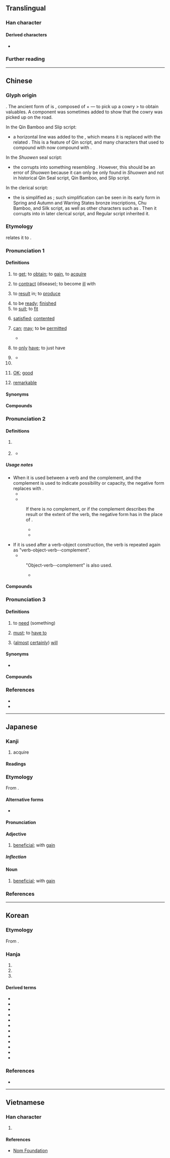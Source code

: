 {{character info}}
{{character info|🉐}}
==Translingual==
{{stroke order|strokes=11}}
{{stroke order|type=animate}}

===Han character===
{{Han char|rn=60|rad=彳|as=08|sn=11|four=26241|canj=HOAMI|ids=⿰彳㝵}}

====Derived characters====
* {{l|mul|[[𫣓]], [[嘚]], [[𡐙]], [[𪮦]], [[𬈫]], [[𣘱]], [[𬋂]], [[𥊤]], [[𥕣]], [[𮔹]], [[𤹬]], [[𭏢]]}}

===Further reading===
{{Han ref|kx=0367.310|dkj=10137|dj=0691.160|hdz=20828.030|uh=5F97}}

----

==Chinese==
{{zh-forms|alt=㝵,𬁟-second round simplified,𠭁,𧴫,䙷,㝶}}

===Glyph origin===
{{Han etym}}
{{liushu|ic}}. The ancient form of {{lang|zh|得}} is {{zh-l|*㝵}}, composed of {{zh-l|*貝|cowry}} + {{zh-l|*又|hand}} — to pick up a cowry > to obtain valuables. A component {{zh-l|*彳}} was sometimes added to show that the cowry was picked up on the road.

In the Qin Bamboo and Slip script:
* a horizontal line was added to the {{zh-l|*又}}, which means it is replaced with the related {{zh-l|*寸}}. This is a feature of Qin script, and many characters that used to compound with {{zh-l|*又}} now  compound with {{zh-l|*寸}}.

In the ''Shuowen'' seal script:
* the {{zh-l|*貝}} corrupts into something resembling {{zh-l|*見}}. However, this should be an error of ''Shuowen'' because it can only be only found in ''Shuowen'' and not in historical Qin Seal script, Qin Bamboo, and Slip script.

In the clerical script:
* the {{zh-l|*貝}} is simplified as {{zh-l|*目|eye}}; such simplification can be seen in its early form in Spring and Autumn and Warring States bronze inscriptions, Chu Bamboo, and Silk script, as well as other characters such as {{zh-l|*具}}. Then it corrupts into {{zh-l|*旦|dawn}} in later clerical script, and Regular script inherited it.

===Etymology===
{{zh-ref|Pulleyblank (1991)}} relates it to {{cog|bo|ཐུབ||to be able to; to withstand}}.

{{etystub|zh}}

===Pronunciation 1===
{{zh-pron
|m=dé
|m-s=de2
|c=dak1
|c-t=ak2
|g=det6
|h=pfs=tet;gd=ded6
|j=dieh4/deh4
|mb=dă̤
|md=dáik
|mn=ml,jj,tw:tit/xm,zz,tw:tek/qz:tiak
|mn_note=tit - vernacular; tek/tiak - literary
|mn-t=dig4/dêg4
|w=4teq
|x=de6
|mc=y
|oc=y
|ma=y
|cat=v,a,part
}}

====Definitions====
{{head|zh|Han character}}

# to [[get]]; to [[obtain]]; to [[gain]], to [[acquire]]
#: {{zh-x|我 得{dé} 了 亞軍。|I got second place.}}
#: {{zh-x|他 得{dé} 了 個 壞 名聲。|He gained a bad reputation.}}
# to [[contract]] (disease); to become [[ill]] with
#: {{zh-x|他 得{dé} 了 肺癌，活 不 了{liǎo} 多久。|He got lung cancer and won't live for long.}}
# to [[result]] in; to [[produce]]
#: {{zh-x|三 三 得 九|three times three is nine}}
#: {{zh-x|二 五 得 一 十|two times five is ten|C}}
#: {{zh-x|八 減 三 得 五|eight minus three is five}}
# to be [[ready]]; [[finished]]
# to [[suit]]; to [[fit]]
#: {{zh-x|得體|appropriate}}
# [[satisfied]]; [[contented]]
#: {{zh-x|洋洋自得|to be very pleased with oneself; to be self-satisfied}}
# {{lb|zh|formal|often used in the negative}} [[can]]; [[may]]; to be [[permit]]ted
#: {{zh-x|乘客 不得 在 車廂 內 飲食。|Passengers are not allowed to eat and drink on the train.}}
#* {{zh-x|非 依 法定 程序 之 逮捕、拘禁、審問、處罰，得 拒絕 之。|Any arrest, detention, trial, or punishment which is not in accordance with the procedure prescribed by law '''can''' be resisted.|ref=Article 8, Constitution of the Republic of China (Taiwan)}}
# {{lb|zh|Cantonese}} to [[only]] [[have]]; to just have
#: {{zh-x|得 佢 想 去 公園{jyun4-2} 咋{zaa3}。|Only he wants to go to the park.|C}}
#: {{zh-x|得 返 一 分鐘。|There's just one minute left.|C}}
# {{anchor|enough}}{{n-g|interjective particle expressing approval or prohibition; see {{lang|zh|[[得了#Etymology 3|得了]]}}}}
#: {{zh-x|得{dé} 了，別 再 說 了。|OK! OK! That's enough.}}
#: {{zh-x|得 喇，知道{dou3} 喇。|OK! Got it.|C}}
#* {{zh-x|我 有 個 表姪女{nü}兒{r}，今年 二十六，談 了 好 幾 個 對象 了 都 沒 談 成。她 媽 啊，一直 託 我 幫忙 呢。得，甭 別人 了，就 是{shi} 她 了。|I've got a niece who's 26 years old this year, who's already dated several guys but none worked out. Her mum's been nagging me to find a guy for her. '''Alright''', we'll set the two up then. There's no need to find someone else.|M-BJ|ref='''2000''', {{w2|zh|梁左}} and {{lang|zh|梁欢}}, {{w2|zh|pref=《|闲人马大姐|suf=》}}, episode 7 <!-- 7:14 -->}}
# {{n-g|interjective particle expressing frustration or helplessness}}
# {{lb|zh|Cantonese}} [[OK]]; [[good]]
#: {{zh-syn|行}}
#: {{zh-x|你 噉 做 真係 唔得。|You really mustn't do it this way.|C}}
# {{lb|zh|Cantonese|often|sarcastic}} [[remarkable]]
#: {{zh-syn|行}}
#: {{zh-x|你哋 真係 得。|You guys are really something.|C}}

==== Synonyms ====
{{zh-dial|能}}
{{zh-dial|行}}

====Compounds====
{{zh-der|一得|一索得男|一舉兩得|一舉數得|一蹴而得|不付得|不可得|不得|不消得|乞漿得酒|亡戟得矛|亡羊得牛|但得|佐饔得嘗|何得|佹得佹失|偶得|償得夙願|先馳得點|出手得盧|分得|到得|勒里勒得|動輒得咎|勢不得已|博得|取得|只得|各得其宜|各得其所|唾手可得|啞子得夢|喜得|因禍得福|垂手可得|垂手而得|塞得港|多得|失而復得|奧得河|安得|巴得|幸得|引得|彼得大帝|得一望十|得不償失|得不補失|得不酬失|得主|得了|得人|得令|得以|得似|得來不易|得償所願|得先手|得其三昧|得其所|得其所哉|得分|得利|得到|得力|得勁|得勝|得勢|得勿|得匣還珠|得名|得命|得天獨厚|得失|得婿如龍|得宜|得實|得寵|得寸思尺|得寸進尺|得尺得寸|得差|得年|得幸|得得|得心應手|得志|得悉|得意|得成秦晉|得所|得手|得挹芝眉|得救|得新厭舊|得新忘舊|得新棄舊|得時|得未嘗有|得未曾有|得果|得標|得樣兒|得權重任|得步進步|得民|得沾化雨|得法|得濟|得無|得獎|得理|得用|得當|得病|得益|得知|得神|得票|得福不知|得空|得竅|得第|得缺|得罪|得而復失|得而誅之|得職|得臉|得色|得衷|得親順親|得解|得計|得詔|得逞|得運|得過|得道|得采|得錢賣放|得閒|得間|得隴望蜀|得雄|得雋|得體|得魚忘筌|心安理得|心得|必不得已|志在必得|志得意滿|志滿氣得|患得患失|情非得已|意得志滿|意滿志得|所得|打自得兒|抵得|拔十得五|拔得頭籌|拾得|捷足先得|探驪得珠|敖得薩|既得利益|既得權|旱苗得雨|有一得一|有得|楚弓楚得|樂得|死得其所|毋得|氣滿志得|求仁得仁|求漿得酒|沒可得|浪得虛名|焉得|特利可得|猶魚得水|獲得|王得祿墓|玩不得的|理得辭順|疾足先得|盲者得鏡|直得|相得|硬是要得|萬不得已|種瓜得瓜|種豆得豆|種麥得麥|算得|罪有應得|羝乳得歸|老年得子|聖彼得堡|自得|苟得|莫得|落得|蛟龍得水|見得|談得攏|負所得稅|貪多務得|貪得無厭|買得|賦得|贏得|軒軒甚得|迫不得已|逐兔先得|逼不得已|道得應得|適得其反|適得其所|那得|鑽火得冰|開普威得|難得|馬是得|鴟得腐鼠|哭笑不得|一無所得|彼得|得著/得着|必得:bìdé|得米:dak1 mai5|會堪得:ē-kham-tit|人善得人欺，馬善得人騎}}

===Pronunciation 2===
{{zh-pron
|m=de,di
|m_note=di is used in poetry, songs
|ma=y
|c=dak1
|h=pfs=tet/é
|mn=xm,zz:tek/qz:tiak/qz,zz:tit
|mn_note=Quanzhou: tiak - literary; tit - vernacular
|dial=n
|cat=part
}}

====Definitions====
{{head|zh|Han character}}

# {{n-g|Used after a verb or an adjective and before a degree complement.}}
#: {{zh-alt-inline|{{l|zh|的}} ''historical or nonstandard''|c=1}}
#: {{zh-x|好 得{de} 很|very good}}
#: {{zh-x|他 痛 得{de} 直 哭。|He is in '''so''' much pain '''that''' he won't stop crying.}}
#: {{zh-x|他 跑 得{de} 快。|He runs fast.}}
#: {{zh-x|他 跑 得{de} 像 一 陣 風。|He runs like wind.}}
#: {{zh-x|他 畫 得{de} 好。|He paints well.}}
#: {{zh-x|呢{ni1}啲 嘢 我哋 見 得 多。|This sort of thing is nothing new (we have seen a lot of it).|C}}
# {{n-g|Used after a verb to express possibility or capability.}}
#: {{zh-alt-inline|{{l|zh|的}} ''historical or nonstandard''|c=1}}
#: {{zh-x|吃 得{de}|eatable, edible}}
#: {{zh-x|看 得{de} 見|able to see}}
#: {{zh-x|做 不 得{de}|must not be done}}
#: {{zh-x|這 雙 鞋 穿 得{de}。|These shoes fit well.}}
#: {{zh-x|這個 人 批評 不 得{de}。|He's not a man to criticize.}}
#* {{zh-x|賣 得 幾多 錢{cin4-2}？|How much '''can''' it sell for?|C|ref={{lang|zh|《{{w|yue:氹氹轉，菊花園|氹氹轉，菊花園}}》}}, traditional children's song}}

=====Usage notes=====
* When it is used between a verb and the complement, and the complement is used to indicate possibility or capacity, the negative form replaces {{lang|zh|得}} with {{zh-l|不}}.
** {{zh-x|寫 得{de} 好|able to write well}}
** {{zh-x|寫 不 好|unable to write well}}
*: If there is no complement, or if the complement describes the result or the extent of the verb, the negative form has {{zh-l|得[[不]]}} in the place of {{lang|zh|得}}.
*:* {{zh-x|寫 得{de} 好|write well}}
*:* {{zh-x|寫 得{de} 不 好|write not well}}
* If it is used after a verb-object construction, the verb is repeated again as "verb-object-verb-{{lang|zh|得}}-complement".
** {{zh-x|寫字 寫 得{de} 好|write characters well}}
*: "Object-verb-{{lang|zh|得}}-complement" is also used.
*:* {{zh-x|字 寫 得{de} 好|characters being well-written}}

====Compounds====
{{zh-der|免得|不值得|了不得|吃不得|下得去|不捨得|使得|恨不得|吃得開|來得及|不道得|少不得|了得|來得|下得|合得著|天曉得|不曉得|了得了|想得美|悶得慌|免不得|兜得轉|怪不得|怨不得|可了不得|去得|亂得慌|不爭得|來得巧|不見得|不省得|值得|對得起|幹得來|吃得光|不由得|吃得來|巴不得|做得了|使不得|乾落得|做得|受不得|合得來|不到得|吃得|幹得了|想得開|吃得消|吃得住|信得過|不認得|戳得住|玩得轉|沒得主意|犯得著|稱得起|沒得工夫|沒得空兒|打得逼直|瞧得起|捨不得|投至得|擱得住|拿得起|沉得住氣|看得開|瞧不得|曉得|禁得起|看得起|稱得上|禁得|禁不得|禁得住|打得火熱|眼見得|白得發亮|省得|沒得養|當不得|拿得住|由不得|懂得|犯得上|會得|捨得|沒得說的|沒得|撐得住|看得上眼|趕得及|說得著|顧得過來|說得過去|美得冒泡|過得去|站得住|說不得|紅得發紫|覺得|靠得住|說得來|罩得住|行不得|過得著|虧得|顯得|說得響|趕得上|還了得|累得慌|要得|走得開|諒得過|記得|由得|懶得|受得了}}

===Pronunciation 3===
{{zh-pron
|m=děi
|ma=y
|c=dak1
|dial=n
|cat=v
}}

====Definitions====
{{head|zh|Han character}}

# {{lb|zh|colloquial}} to [[need]] (something)
#: {{zh-x|這 份 表格 得{děi} 多少 時間 才 能 填 完？|How much time will one '''need''' to fill this form?}}
# {{lb|zh|colloquial}} [[must]]; to [[have to]]
#: {{zh-x|我 得{děi} 走 了。|I must go (now).}}
#: {{zh-x|……是 種 病，得{děi} 治！|... is actually an illness. It '''has to''' be treated! {{q|humorous|slang}}|inline=n|tr_nocap=1}}
# {{lb|zh|colloquial}} ([[almost]] [[certainly]]) [[will]]
#: {{zh-x|再 不 回去，就 得{děi} 趕不上 末班車 了。|If we don't go back now, we won't be able to catch the last bus.}}

====Synonyms====
* {{sense|must}}
{{zh-syn-saurus|必須}}

====Compounds====
{{zh-der|fold=1|必得|就得|便得|非得|總得}}

===References===
* {{R:twedu|A01291}}
* {{R:yue:Hanzi}}

{{zh-cat|Beginning}}

----

==Japanese==

===Kanji===
{{ja-kanji|grade=4|rs=彳08}}

# acquire

====Readings====
{{ja-readings
|goon=とく
|kanon=とく
|kun=え-る,う-る
}}

===Etymology===
{{ja-kanjitab|とく|yomi=o|alt=徳}}
From {{der|ja|ltc|-}} {{ltc-l|得}}.

====Alternative forms====
* {{q|honorific}} {{ja-r|お得|お-とく}}

====Pronunciation====
{{ja-pron|とく|acc=0|acc_ref=DJR}}

====Adjective====
{{ja-adj|とく|infl=na|hhira=とく}}

# [[beneficial]]; with [[gain]]
#: {{antonyms|ja|損|tr=son}}
#: {{ja-usex|500円'''お得'''|ご-ひゃく-えん '''お-とく'''}}

=====Inflection=====
{{ja-na|とく}}

====Noun====
{{ja-noun|とく|hhira=とく}}

# [[beneficial]]; with [[gain]]
#: {{antonyms|ja|損|tr=son}}

===References===
<references />

----

==Korean==

===Etymology===
From {{der|ko|ltc|-}} {{ltc-l|得|id=1}}.

===Hanja===
{{ko-hanja-search}}
{{ko-hanja|얻다|얻을|득}}

# {{hanja form of|득|[[obtain]], [[achieve]]}}
# {{hanja form of|득|[[gain]], [[benefit]]}}
# {{hanja form of|득|[[satisfaction]]}}

====Derived terms====
{{der-top3|Compounds}}
* {{ko-l|납득|納得}}
* {{ko-l|득점|得點}}
* {{ko-l|득남|得男}}
* {{ko-l|득녀|得女}}
* {{ko-l|취득|取得}}
* {{ko-l|터득|攄得}}
* {{ko-l|득실|得失}}
* {{ko-l|득의|得意}}
* {{ko-l|이득|利得}}
* {{ko-l|획득|獲得}}
* {{ko-l|기득권|旣得權}}
* {{ko-l|부득이|不得已}}
{{der-bottom}}

===References===
* {{R:hanjadoc|3268}}

----

==Vietnamese==

===Han character===
{{vi-readings|rs=彳08
|hanviet=đắc
|nom=đác,được,đắc,đắt
}}

# {{Nom form of|được|to [[get]], to [[obtain]]}}

====References====
* [http://nomfoundation.org/common/nom_details.php?codepoint=5F97 Nom Foundation]